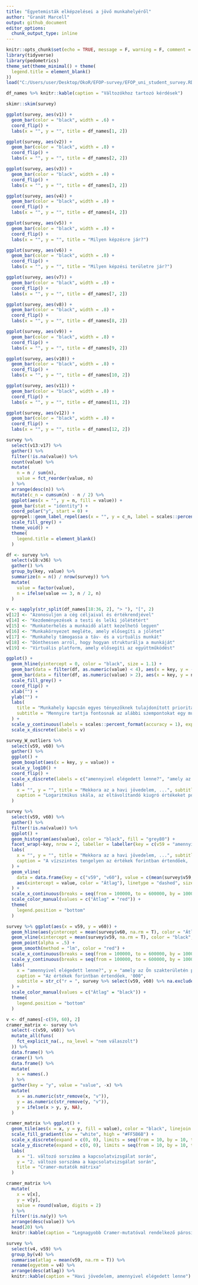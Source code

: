 ```yaml
---
title: "Egyetemisták elképzelései a jövő munkahelyéről"
author: "Granát Marcell"
output: github_document
editor_options: 
  chunk_output_type: inline
---
```


```r
knitr::opts_chunk$set(echo = TRUE, message = F, warning = F, comment = "", fig.align = "center", fig.width = 9, fig.height = 6)
library(tidyverse)
library(pedometrics)
theme_set(theme_minimal() + theme(
  legend.title = element_blank()
))
load("C:/Users/user/Desktop/OkoR/EFOP-survey/EFOP_uni_student_survey.RData")
```

```r
df_names %>% knitr::kable(caption = "Változókhoz tartozó kérdések")
```


```r
skimr::skim(survey)
```


```r
ggplot(survey, aes(v1)) +
  geom_bar(color = "black", width = .6) +
  coord_flip() +
  labs(x = "", y = "", title = df_names[1, 2])
```

```r
ggplot(survey, aes(v2)) +
  geom_bar(color = "black", width = .8) +
  coord_flip() +
  labs(x = "", y = "", title = df_names[2, 2])
```

```r
ggplot(survey, aes(v3)) +
  geom_bar(color = "black", width = .8) +
  coord_flip() +
  labs(x = "", y = "", title = df_names[3, 2])
```

```r
ggplot(survey, aes(v4)) +
  geom_bar(color = "black", width = .8) +
  coord_flip() +
  labs(x = "", y = "", title = df_names[4, 2])
```

```r
ggplot(survey, aes(v5)) +
  geom_bar(color = "black", width = .8) +
  coord_flip() +
  labs(x = "", y = "", title = "Milyen képzésre jár?")
```

```r
ggplot(survey, aes(v6)) +
  geom_bar(color = "black", width = .8) +
  coord_flip() +
  labs(x = "", y = "", title = "Milyen képzési területre jár?")
```

```r
ggplot(survey, aes(v7)) +
  geom_bar(color = "black", width = .8) +
  coord_flip() +
  labs(x = "", y = "", title = df_names[7, 2])
```

```r
ggplot(survey, aes(v8)) +
  geom_bar(color = "black", width = .8) +
  coord_flip() +
  labs(x = "", y = "", title = df_names[8, 2])
```

```r
ggplot(survey, aes(v9)) +
  geom_bar(color = "black", width = .8) +
  coord_flip() +
  labs(x = "", y = "", title = df_names[9, 2])
```

```r
ggplot(survey, aes(v10)) +
  geom_bar(color = "black", width = .8) +
  coord_flip() +
  labs(x = "", y = "", title = df_names[10, 2])
```

```r
ggplot(survey, aes(v11)) +
  geom_bar(color = "black", width = .8) +
  coord_flip() +
  labs(x = "", y = "", title = df_names[11, 2])
```

```r
ggplot(survey, aes(v12)) +
  geom_bar(color = "black", width = .8) +
  coord_flip() +
  labs(x = "", y = "", title = df_names[12, 2])
```

```r
survey %>%
  select(v13:v17) %>%
  gather() %>%
  filter(!is.na(value)) %>%
  count(value) %>%
  mutate(
    n = n / sum(n),
    value = fct_reorder(value, n)
  ) %>%
  arrange(desc(n)) %>%
  mutate(c_n = cumsum(n) - n / 2) %>%
  ggplot(aes(x = "", y = n, fill = value)) +
  geom_bar(stat = "identity") +
  coord_polar("y", start = 0) +
  ggrepel::geom_label_repel(aes(x = "", y = c_n, label = scales::percent(n, accuracy = .01)), fill = "white", size = 5, show.legend = F, nudge_x = 1) +
  scale_fill_grey() +
  theme_void() +
  theme(
    legend.title = element_blank()
  )
```

```r
df <- survey %>%
  select(v18:v36) %>%
  gather() %>%
  group_by(key, value) %>%
  summarize(n = n() / nrow(survey)) %>%
  mutate(
    value = factor(value),
    n = ifelse(value == 3, n / 2, n)
  )

v <- sapply(str_split(df_names[18:36, 2], "> "), "[", 2)
v[12] <- "Azonosuljon a cég céljaival és értékrendjével"
v[14] <- "Kezdeményezések a testi és lelki jólététért"
v[15] <- "Munkaterhelés a munkaidő alatt kezelhető legyen"
v[16] <- "Munkakörnyezet megléte, amely elősegíti a jólétet"
v[17] <- "Munkahely támogassa a táv- és a virtuális munkát"
v[18] <- "Dönthessen arról, hogy hogyan strukturálja a munkáját"
v[19] <- "Virtuális platform, amely elősegíti az együttműködést"

ggplot() +
  geom_hline(yintercept = 0, color = "black", size = 1.1) +
  geom_bar(data = filter(df, as.numeric(value) < 4), aes(x = key, y = -n, fill = factor(value)), position = "stack", stat = "identity", color = "black") +
  geom_bar(data = filter(df, as.numeric(value) > 2), aes(x = key, y = n, fill = factor(value)), position = position_stack(reverse = TRUE), stat = "identity", color = "black") +
  scale_fill_grey() +
  coord_flip() +
  xlab("") +
  ylab("") +
  labs(
    title = "Munkahely kapcsán egyes tényezőknek tulajdonított prioritások",
    subtitle = "Mennyire tartja fontosnak az alábbi szempontokat egy munkahely kapcsán? (1-5)"
  ) +
  scale_y_continuous(labels = scales::percent_format(accuracy = 1), expand = c(0, 0), breaks = seq(-1, 1, 0.25), limits = c(-1, 1)) +
  scale_x_discrete(labels = v)
```


```r
survey_W_outliers %>%
  select(v59, v60) %>%
  gather() %>%
  ggplot() +
  geom_boxplot(aes(x = key, y = value)) +
  scale_y_log10() +
  coord_flip() +
  scale_x_discrete(labels = c("amennyivel elégedett lenne?", "amely az Ön szakterületén\npályakezdőként elérhető?")) +
  labs(
    x = "", y = "", title = "Mekkora az a havi jövedelem, ...", subtitle = "Dobozábra",
    caption = "Logaritmikus skála, az eltávolítandó kiugró értékeket pont jelöli."
  )
```

```r
survey %>%
  select(v59, v60) %>%
  gather() %>%
  filter(!is.na(value)) %>%
  ggplot() +
  geom_histogram(aes(value), color = "black", fill = "grey80") +
  facet_wrap(~key, nrow = 2, labeller = labeller(key = c(v59 = "amennyivel elégedett lenne?", v60 = "amely az Ön szakterületén pályakezdőként elérhető?"))) +
  labs(
    x = "", y = "", title = "Mekkora az a havi jövedelem, ...", subtitle = "Hisztogram",
    caption = "A vízszintes tengelyen az értékek forintban értendőek, '000"
  ) +
  geom_vline(
    data = data.frame(key = c("v59", "v60"), value = c(mean(survey$v59, na.rm = T), mean(survey$v60, na.rm = T))),
    aes(xintercept = value, color = "Átlag"), linetype = "dashed", size = 1.1
  ) +
  scale_x_continuous(breaks = seq(from = 100000, to = 600000, by = 100000), labels = seq(from = 100, to = 600, by = 100)) +
  scale_color_manual(values = c("Átlag" = "red")) +
  theme(
    legend.position = "bottom"
  )
```

```r
survey %>% ggplot(aes(x = v59, y = v60)) +
  geom_hline(aes(yintercept = mean(survey$v60, na.rm = T), color = "Átlag"), linetype = "dashed") +
  geom_vline(xintercept = mean(survey$v59, na.rm = T), color = "black", linetype = "dashed") +
  geom_point(alpha = .5) +
  geom_smooth(method = "lm", color = "red") +
  scale_x_continuous(breaks = seq(from = 100000, to = 600000, by = 100000), labels = seq(from = 100, to = 600, by = 100)) +
  scale_y_continuous(breaks = seq(from = 100000, to = 600000, by = 100000), labels = seq(from = 100, to = 600, by = 100)) +
  labs(
    x = "amennyivel elégedett lenne?", y = "amely az Ön szakterületén pályakezdőként elérhető?", title = "Mekkora az a havi jövedelem, ...",
    caption = "Az értékek forintban értendőek, '000",
    subtitle = str_c("r = ", survey %>% select(v59, v60) %>% na.exclude() %>% cor() %>% min() %>% round(digits = 2))
  ) +
  scale_color_manual(values = c("Átlag" = "black")) +
  theme(
    legend.position = "bottom"
  )
```

```r
v <- df_names[-c(59, 60), 2]
cramer_matrix <- survey %>%
  select(-c(v59, v60)) %>%
  mutate_all(funs(
    fct_explicit_na(., na_level = "nem válaszolt")
  )) %>%
  data.frame() %>%
  cramer() %>%
  data.frame() %>%
  mutate(
    x = names(.)
  ) %>%
  gather(key = "y", value = "value", -x) %>%
  mutate(
    x = as.numeric(str_remove(x, "v")),
    y = as.numeric(str_remove(y, "v")),
    y = ifelse(x > y, y, NA),
  )

cramer_matrix %>% ggplot() +
  geom_tile(aes(x = x, y = y, fill = value), color = "black", linejoin = "mitre", size = .01) +
  scale_fill_gradient(low = "white", high = "#FF5B6B") +
  scale_x_discrete(expand = c(0, 0), limits = seq(from = 10, by = 10, to = 100)) +
  scale_y_discrete(expand = c(0, 0), limits = seq(from = 10, by = 10, to = 100)) +
  labs(
    x = "1. változó sorszáma a kapcsolatvizsgálat során",
    y = "2. változó sorszáma a kapcsolatvizsgálat során",
    title = "Cramer-mutatók mátrixa"
  )
```

```r
cramer_matrix %>%
  mutate(
    x = v[x],
    y = v[y],
    value = round(value, digits = 2)
  ) %>%
  filter(!is.na(y)) %>%
  arrange(desc(value)) %>%
  head(20) %>%
  knitr::kable(caption = "Legnagyobb Cramer-mutatóval rendelkező párosítások")
```

```r
survey %>%
  select(v4, v59) %>%
  group_by(v4) %>%
  summarise(atlag = mean(v59, na.rm = T)) %>%
  rename(egyetem = v4) %>%
  arrange(desc(atlag)) %>%
  knitr::kable(caption = "Havi jövedelem, amennyivel elégedett lenne")
```
